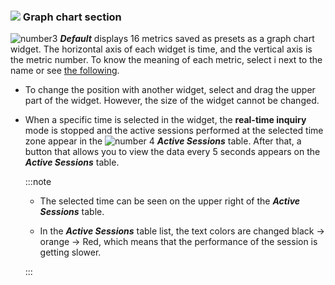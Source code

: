 ### ![](/img/number-02.png) Graph chart section

![number3](/img/number-03.png) **_Default_** displays 16 metrics saved as presets as a graph chart widget. The horizontal axis of each widget is time, and the vertical axis is the metric number. To know the meaning of each metric, select <span class='mark'>i</span> next to the name or see [the following](metrics-data-list).

- To change the position with another widget, select and drag the upper part of the  widget. However, the size of the widget cannot be changed.

- When a specific time is selected in the widget, the **real-time inquiry** mode is stopped and the active sessions performed at the selected time zone appear in the ![number 4](/img/number-04.png) **_Active Sessions_** table. After that, a button that allows you to view the data every 5 seconds appears on the **_Active Sessions_** table.

  <ProdImg img='db-instance-monitoring-seltime.png' />

  :::note

  - The selected time can be seen on the upper right of the **_Active Sessions_** table.

  - In the **_Active Sessions_** table list, the text colors are changed black → <span class='slow'>orange</span> → <span class='vslow'>Red</span>, which means that the performance of the session is getting slower.

  :::
